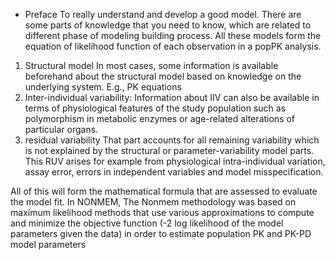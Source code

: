* Preface
To really understand and develop a good model. There are some parts of knowledge that you need to know, which are related to different phase of modeling building process. All these models form the equation of likelihood function of each observation in a popPK analysis.
1. Structural model
In most cases, some information is available beforehand about the structural model based on knowledge on the underlying system. E.g., PK equations
2. Inter-individual variability:
Information about IIV can also be available in terms of physiological features of the study population such as polymorphism in metabolic enzymes or age-related alterations of particular organs.
3. residual variability
That part accounts for all remaining variability which is not explained by the structural or parameter-variability model parts. This RUV arises for example from physiological intra-individual variation, assay error, errors in independent variables and model misspecification.

All of this will form the mathematical formula that are assessed to evaluate the model fit. In NONMEM, The Nonmem methodology was based on maximum likelihood methods that use various approximations to compute and minimize the objective function (-2 log likelihood of the model parameters given the data) in order to estimate population PK and PK-PD model parameters


